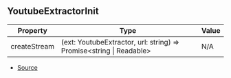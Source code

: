 ## YoutubeExtractorInit

| Property | Type | Value |
| ----------- | ----------- | ----------- |
| createStream | (ext: YoutubeExtractor, url: string) => Promise\<string \| Readable> | N/A |


- [Source](https://github.com/Androz2091/discord-player/blob/074396c/packages/extractor/src/extractors/YoutubeExtractor.ts#L23)